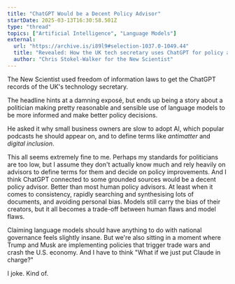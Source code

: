 ```yaml
---
title: "ChatGPT Would be a Decent Policy Advisor"
startDate: 2025-03-13T16:30:58.501Z
type: "thread"
topics: ["Artificial Intelligence", "Language Models"]
external:
  url: "https://archive.is/i89l9#selection-1037.0-1049.44"
  title: "Revealed: How the UK tech secretary uses ChatGPT for policy advice"
  author: "Chris Stokel-Walker for the New Scientist"
---
```


The New Scientist used freedom of information laws to get the ChatGPT records of the UK's technology secretary.

The headline hints at a damning exposé, but ends up being a story about a politician making pretty reasonable and sensible use of language models to be more informed and make better policy decisions.

He asked it why small business owners are slow to adopt AI, which popular podcasts he should appear on, and to define terms like _antimatter_ and _digital inclusion_.

This all seems extremely fine to me. Perhaps my standards for politicians are too low, but I assume they don't actually know much and rely heavily on advisors to define terms for them and decide on policy improvements. And I think ChatGPT connected to some grounded sources would be a decent policy advisor. Better than most human policy advisors. At least when it comes to consistency, rapidly searching and synthesising lots of documents, and avoiding personal bias. Models still carry the bias of their creators, but it all becomes a trade-off between human flaws and model flaws.

Claiming language models should have anything to do with national governance feels slightly insane. But we're also sitting in a moment where Trump and Musk are implementing policies that trigger trade wars and crash the U.S. economy. And I have to think "What if we just put Claude in charge?"

I joke. Kind of.
